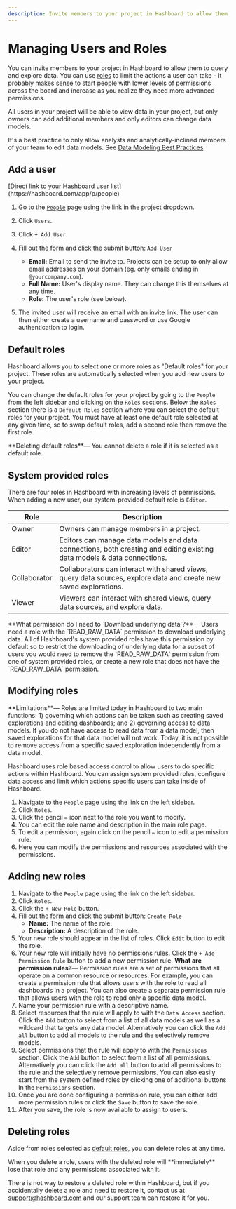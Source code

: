 ```yaml
---
description: Invite members to your project in Hashboard to allow them to query and explore data
---
```



# Managing Users and Roles

You can invite members to your project in Hashboard to allow them to query and
explore data. You can use [roles](/docs/project-management/users-and-permissions) to
limit the actions a user can take - it probably makes sense to start people with
lower levels of permissions across the board and increase as you realize they
need more advanced permissions.

All users in your project will be able to view data in your project, but only
owners can add additional members and only editors can change data models.

It's a best practice to only allow analysts and analytically-inclined members
of your team to edit data models. See [Data Modeling Best Practices](/docs/data-modeling/best-practices)

## Add a user

<Callout type="info">
  [Direct link to your Hashboard user list](https://hashboard.com/app/p/people)
</Callout>

1. Go to the [`People`](https://hashboard.com/app/p/people) page using the link in
   the project dropdown.
2. Click `Users`.
3. Click `+ Add User`.
4. Fill out the form and click the submit button: `Add User`

   - **Email:** Email to send the invite to. Projects can be setup to only allow
     email addresses on your domain (eg. only emails ending in
     `@yourcompany.com`).
   - **Full Name:** User's display name. They can change this themselves at any time.
   - **Role:** The user's role (see below).

5. The invited user will receive an email with an invite link. The user can then
   either create a username and password or use Google authentication to login.

## Default roles

Hashboard allows you to select one or more roles as "Default roles" for your project.
These roles are automatically selected when you add new users to your project.

You can change the default roles for your project by going to the `People` from the left sidebar and clicking on the `Roles` sections.
Below the `Roles` section there is a `Default Roles` section where you can select the default roles for your project. You must have at least
one default role selected at any given time, so to swap default roles, add a second role then remove the first role.

<Callout type="info">
  **Deleting default roles**— You cannot delete a role if it is selected as a
  default role.
</Callout>

## System provided roles

There are four roles in Hashboard with increasing levels of permissions. When adding a new user, our system-provided default role is `Editor`.

| Role         | Description                                                                                                             |
| ------------ | ----------------------------------------------------------------------------------------------------------------------- |
| Owner        | Owners can manage members in a project.                                                                                 |
| Editor       | Editors can manage data models and data connections, both creating and editing existing data models & data connections. |
| Collaborator | Collaborators can interact with shared views, query data sources, explore data and create new saved explorations.       |
| Viewer       | Viewers can interact with shared views, query data sources, and explore data.                                           |

<Callout type="info">
  **What permission do I need to `Download underlying data`?**— Users need a
  role with the `READ_RAW_DATA` permission to download underlying data. All of
  Hashboard's system provided roles have this permission by default so to
  restrict the downloading of underlying data for a subset of users you would
  need to remove the `READ_RAW_DATA` permission from one of system provided
  roles, or create a new role that does not have the `READ_RAW_DATA` permission.
</Callout>

## Modifying roles

<Callout type="warning">
  **Limitations**— Roles are limited today in Hashboard to two main functions:
  1) governing which actions can be taken such as creating saved explorations
  and editing dashboards; and 2) governing access to data models. If you do not
  have access to read data from a data model, then saved explorations for that
  data model will not work. Today, it is not possible to remove access from a
  specific saved exploration independently from a data model.
</Callout>

Hashboard uses role based access control to allow users to do specific actions within Hashboard. You can assign system provided roles, configure data access and limit which actions specific users can take inside of Hashboard.

1. Navigate to the `People` page using the link on the left sidebar.
2. Click `Roles`.
3. Click the pencil `✏️` icon next to the role you want to modify.
4. You can edit the role name and description in the main role page.
5. To edit a permission, again click on the pencil `✏️` icon to edit a permission rule.
6. Here you can modify the permissions and resources associated with the permissions.

## Adding new roles

1. Navigate to the `People` page using the link on the left sidebar.
2. Click `Roles`.
3. Click the `+ New Role` button.
4. Fill out the form and click the submit button: `Create Role`
   - **Name:** The name of the role.
   - **Description:** A description of the role.
5. Your new role should appear in the list of roles. Click `Edit` button to edit the role.
6. Your new role will initially have no permissions rules. Click the `+ Add Permission Rule` button to add a new permission rule.
   <Callout type="info">
     **What are permission rules?**— Permission rules are a set of permissions
     that all operate on a common resource or resources. For example, you can
     create a permission rule that allows users with the role to read all
     dashboards in a project. You can also create a separate permission rule
     that allows users with the role to read only a specific data model.
   </Callout>
7. Name your permission rule with a descriptive name.
8. Select resources that the rule will apply to with the `Data Access` section.
   Click the `Add` button to select from a list of all data models as well as a wildcard that targets any data model. Alternatively you can click the `Add all` button to add all models to the rule and the selectively remove models.
9. Select permissions that the rule will apply to with the `Permissions` section.
   Click the `Add` button to select from a list of all permissions. Alternatively you can click the `Add all` button to add all permissions to the rule and the selectively remove permissions.
   You can also easily start from the system defined roles by clicking one of additional buttons in the `Permissions` section.
10. Once you are done configuring a permission rule, you can either add more permission rules or click the `Save` button to save the role.
11. After you save, the role is now available to assign to users.

## Deleting roles

Aside from roles selected as [default roles](#default-roles), you can delete roles at any time.

<Callout type="error">
  When you delete a role, users with the deleted role will **immediately** lose
  that role and any permissions associated with it.
</Callout>

There is not way to restore a deleted role within Hashboard, but if you accidentally delete a role and need to restore it, contact us at [support@hashboard.com](mailto:support@hashboard.com)
and our support team can restore it for you.
